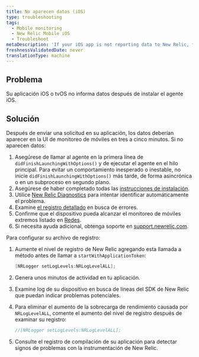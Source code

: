 ```yaml
---
title: No aparecen datos (iOS)
type: troubleshooting
tags:
  - Mobile monitoring
  - New Relic Mobile iOS
  - Troubleshoot
metaDescription: 'If your iOS app is not reporting data to New Relic, follow these steps to troubleshoot.'
freshnessValidatedDate: never
translationType: machine
---
```


## Problema

Su aplicación iOS o tvOS no informa datos después de instalar el agente iOS.

## Solución

Después de enviar una solicitud en su aplicación, los datos deberían aparecer en la UI de monitoreo de móviles en tres a cinco minutos. Si no aparecen datos:

1. Asegúrese de llamar al agente en la primera línea de `didFinishLaunchingWithOptions()` y de ejecutar el agente en el hilo principal. Para evitar un comportamiento inesperado o inestable, no inicie `didFinishLaunchingWithOptions()` más tarde, de forma asincrónica o en un subproceso en segundo plano.
2. Asegúrese de haber completado todas las [instrucciones de instalación](/docs/mobile-monitoring/mobile-monitoring-installation/getting-started/ios-installation-configuration#installation).
3. Utilice [New Relic Diagnostics](/docs/agents/manage-apm-agents/troubleshooting/new-relic-diagnostics) para intentar identificar automáticamente el problema.
4. Examine [el registro detallado](#logs) en busca de errores.
5. Confirme que el dispositivo pueda alcanzar el monitoreo de móviles extremos listado en [Redes](/docs/using-new-relic/cross-product-functions/install-configure/networks).
6. Si necesita ayuda adicional, obtenga soporte en [support.newrelic.com](https://support.newrelic.com).

Para configurar su archivo de registro:

1. Aumente el nivel de registro de New Relic agregando esta llamada a método antes de llamar a `startWithApplicationToken`:

   ```objectivec
   [NRLogger setLogLevels:NRLogLevelALL];
   ```

2. Genera unos minutos de actividad en tu aplicación.

3. Examine log de su dispositivo en busca de líneas del SDK de New Relic que puedan indicar problemas potenciales.

4. Para eliminar el aumento de la sobrecarga de rendimiento causada por `NRLogLevelALL`, comente el aumento del nivel de registro después de examinar su registro:

   ```objectivec
   //[NRLogger setLogLevels:NRLogLevelALL];
   ```

5. Consulte el registro de compilación de su aplicación para detectar signos de problemas con la instrumentación de New Relic.
